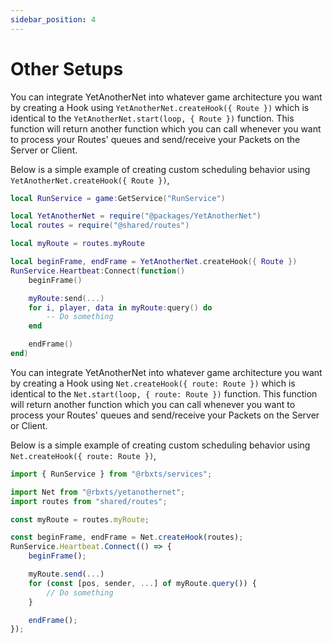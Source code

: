```yaml
---
sidebar_position: 4
---
```



# Other Setups

<Tabs>
<TabItem value="lua" label="Luau" default>

You can integrate YetAnotherNet into whatever game architecture you want by creating a Hook using ``YetAnotherNet.createHook({ Route })`` which is identical to the ``YetAnotherNet.start(loop, { Route })`` function. This function will return another function which you can call whenever you want to process your Routes' queues and send/receive your Packets on the Server or Client.

Below is a simple example of creating custom scheduling behavior using ``YetAnotherNet.createHook({ Route })``,
```lua
local RunService = game:GetService("RunService")

local YetAnotherNet = require("@packages/YetAnotherNet")
local routes = require("@shared/routes")

local myRoute = routes.myRoute

local beginFrame, endFrame = YetAnotherNet.createHook({ Route })
RunService.Heartbeat:Connect(function()
	beginFrame()

	myRoute:send(...)
	for i, player, data in myRoute:query() do
		-- Do something
	end

	endFrame()
end)
```

</TabItem>
<TabItem value="ts" label="Typescript">

You can integrate YetAnotherNet into whatever game architecture you want by creating a Hook using ``Net.createHook({ route: Route })`` which is identical to the ``Net.start(loop, { route: Route })`` function. This function will return another function which you can call whenever you want to process your Routes' queues and send/receive your Packets on the Server or Client.

Below is a simple example of creating custom scheduling behavior using ``Net.createHook({ route: Route })``,
```ts
import { RunService } from "@rbxts/services";

import Net from "@rbxts/yetanothernet";
import routes from "shared/routes";

const myRoute = routes.myRoute;

const beginFrame, endFrame = Net.createHook(routes);
RunService.Heartbeat.Connect(() => {
    beginFrame();

    myRoute.send(...)
    for (const [pos, sender, ...] of myRoute.query()) {
        // Do something
    }

    endFrame();
});
```

</TabItem>
</Tabs>